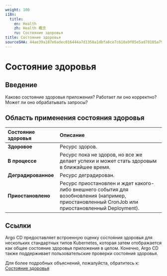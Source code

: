 ```yaml
---
weight: 100
i18n:
  title:
    en: Health
    zh: Health 概念
    ru: Состояние здоровья
title: Состояние здоровья
sourceSHA: 44ae39a187e6adec016444a7d1358a1dbfa8ce7c610a9f05e5ad78185a79263f
---
```


# Состояние здоровья

## Введение

Каково состояние здоровья приложения? Работает ли оно корректно? Может ли оно обрабатывать запросы?

## Область применения состояния здоровья

| **Состояние здоровья** | **Описание**                                                                                                                  |
| :-------------------- | :----------------------------------------------------------------------------------------------------------------------------- |
| **Здоровое**          | Ресурс здоров.                                                                                                               |
| **В процессе**        | Ресурс пока не здоров, но все же делает успехи и может стать здоровым в ближайшее время.                                      |
| **Деградированное**   | Ресурс деградирован.                                                                                                        |
| **Приостановлено**    | Ресурс приостановлен и ждет какого-либо внешнего события для возобновления (например, приостановленный CronJob или приостановленный Deployment). |

## Ссылки

Argo CD предоставляет встроенную оценку состояния здоровья для нескольких стандартных типов Kubernetes, которая затем отображается как общее состояние здоровья приложения в целом. Конечно, Argo CD также поддерживает пользовательские проверки состояния здоровья.

Для более подробных объяснений, пожалуйста, обратитесь к: [Состояние здоровья](https://argo-cd.readthedocs.io/en/stable/operator-manual/health/)
